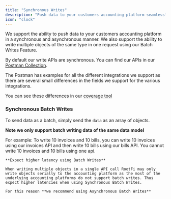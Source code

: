 ```yaml
---
title: "Synchronous Writes"
description: "Push data to your customers accounting platform seamlessly using a single api"
icon: "clock"
---
```


We support the ability to push data to your customers accounting platform in a synchronous and asynchronous manner. We also support the ability to write multiple objects of the same type in one request using our Batch Writes Feature.

By default our write APIs are synchronous. You can find our APIs in our [Postman Collection](/docs/rootfi-postman-collection).

The Postman has examples for all the different integrations we support as there are several small differences in the fields we support for the various integrations.

You can see these differences in our [coverage tool](https://rootfi.dev/coverage)

### Synchronous Batch Writes

To send data as a batch, simply send the `data` as an array of objects.

**Note we only support batch writing data of the same data model**

For example: To write 10 invoices and 10 bills, you can write 10 invoices using our invoices API and then write 10 bills using our bills API. You cannot write 10 invoices and 10 bills using one api.

<Note>

    **Expect higher latency using Batch Writes**

    When writing multiple objects in a single API call RootFi may only write objects serially to the accounting platform as the most of the underlying accounting platforms do not support batch writes. Thus expect higher latencies when using Synchronous Batch Writes.

    For this reason **we recommend using Asynchronous Batch Writes**

</Note>
